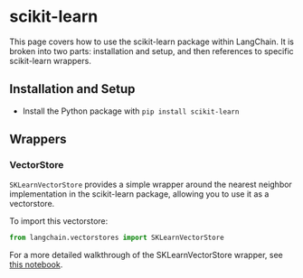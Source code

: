 # scikit-learn

This page covers how to use the scikit-learn package within LangChain.
It is broken into two parts: installation and setup, and then references to specific scikit-learn wrappers.

## Installation and Setup

- Install the Python package with `pip install scikit-learn`

## Wrappers

### VectorStore

`SKLearnVectorStore` provides a simple wrapper around the nearest neighbor implementation in the
scikit-learn package, allowing you to use it as a vectorstore.

To import this vectorstore:

```python
from langchain.vectorstores import SKLearnVectorStore
```

For a more detailed walkthrough of the SKLearnVectorStore wrapper, see [this notebook](/docs/modules/indexes/vectorstores/examples/sklearn.ipynb).
